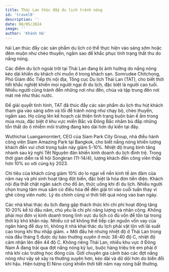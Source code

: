 ```yaml
---
title: Thái Lan thúc đẩy du lịch tránh nóng
id: 'travel8'
description: ''
date: 08/05/2024
image: ''
author: 'Khánh Hà'
---
```


hái Lan thúc đẩy các sản phẩm du lịch có thể thực hiện vào sáng sớm hoặc đêm muộn như chèo thuyền, ngắm sao để khắc phục tình trạng thất thu do nắng nóng.

Các điểm du lịch ngoài trời tại Thái Lan đang bị ảnh hưởng do nắng nóng kéo dài khiến du khách chỉ muốn ở trong khách sạn. Somrudee Chitchong, Phó Giám đốc Tiếp thị nội địa, Tổng cục Du lịch Thái Lan (TAT), cho biết thời tiết khắc nghiệt khiến mọi người ngại đi du lịch, đặc biệt là người cao tuổi. Nhiều người cũng tránh đến những nơi như đền, chùa và tập trung đến nơi mát mẻ như thác nước.

Để giải quyết tình hình, TAT đã thúc đẩy các sản phẩm du lịch thu hút khách tham gia vào sáng sớm và tối để tránh nóng như chạy bộ, chèo thuyền, ngắm sao. Họ cũng lên kế hoạch cải thiện tình trạng buôn bán ế ẩm trong mùa mưa, đặc biệt ở khu vực miền Bắc và Đông Bắc nhằm bù đắp những tổn thất do ô nhiễm môi trường đang kéo dài hơn dự kiến tại đây.

Wuthichai Luangamornlert, CEO của Siam Park City Group, nhà điều hành công viên Siam Amazing Park tại Bangkok, cho biết nắng nóng khiến lượng khách đến vui chơi trong tuần này giảm 5-10%. Nhiệt độ trung bình tăng nhanh sau kỳ nghỉ Tết Nguyên đán khiến kinh doanh du lịch đình trệ. Trong thời gian diễn ra lễ hội Songkran (11-14/4), lượng khách đến công viên thấp hơn 10% so với cùng kỳ 2023.

Chi tiêu của khách cũng giảm 10% do lo ngại về nền kinh tế ảm đảm của năm nay và phí sinh hoạt tăng đột biến, đặc biệt là hóa đơn tiền điện. Khách nội địa thắt chặt ngân sách cho đồ ăn, thức uống khi đi du lịch. Nhiều người chọn trung tâm mua sắm có điều hòa để đến giải trí vào cuối tuần thay vì ghé công viên nước. Lý do chính cũng vì thời tiết quá nóng vào ban ngày.

Các nhà khai thác du lịch đang gặp thách thức khi chi phí hoạt động tăng 10-20% kể từ đầu năm, chủ yếu là chi phí năng lượng và nhân công. Không phải mọi đơn vị kinh doanh trong lĩnh vực du lịch có đủ vốn để tồn tại trong thời kỳ khó khăn này. Nhiều cơ sở không thể tiếp cận nguồn vốn vay của ngân hàng để duy trì, không ít nhà khai thác du lịch phải vật lộn với lãi suất cao trong khi thu nhập giảm.
+
Mới đầu hè nhưng nhiệt độ ở Thái Lan trong nửa đầu tháng 5 được dự báo thường xuyên ở mức 38-40 độ C, nhiệt độ cảm nhận lên đến 44 độ C. Không riêng Thái Lan, nhiều khu vực ở Đông Nam Á đang trải qua đợt nắng nóng kỷ lục, buộc hàng triệu trẻ em phải ở nhà khi các trường học đóng cửa. Giới chuyên gia cảnh báo các đợt nắng nóng như vậy sẽ xảy ra thường xuyên hơn, kéo dài và dữ dội hơn do biến đổi khí hậu. Hiện tượng El Nino cũng khiến thời tiết năm nay nóng bất thường.
